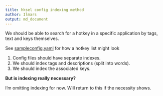 ```yaml
---
title: hksel config indexing method
author: Ilmars
output: md_document
---
```


We should be able to search for a hotkey in a specific application by tags, text and keys themselves.

See [sampleconfig.yaml](../static/sampleconfig.yaml) for how a hotkey list might look

1. Config files should have separate indexes.
2. We should index tags and descriptions (split into words).
3. We should index the associated keys.

**But is indexing really necessary?**

I'm omitting indexing for now. Will return to this if the necessity shows.

